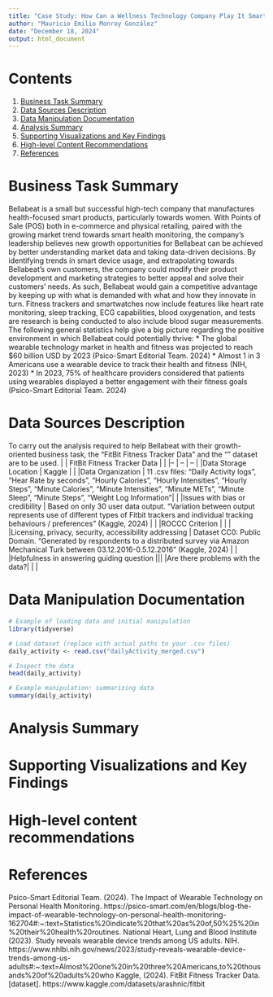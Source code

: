 ---
title: "Case Study: How Can a Wellness Technology Company Play It Smart?"
author: "Mauricio Emilio Monroy González"
date: "December 18, 2024"
output: html_document
---

# Contents
1. [Business Task Summary](#business-task-summary)  
2. [Data Sources Description](#data-sources-description)  
3. [Data Manipulation Documentation](#data-manipulation-documentation)  
4. [Analysis Summary](#analysis-summary)  
5. [Supporting Visualizations and Key Findings](#supporting-visualizations-and-key-findings)  
6. [High-level Content Recommendations](#high-level-content-recommendations)  
7. [References](#references)  

# Business Task Summary
Bellabeat is a small but successful high-tech company that manufactures health-focused smart products, particularly towards women. With Points of Sale (POS) both in e-commerce and physical retailing, paired with the growing market trend towards smart health monitoring, the company’s leadership believes new growth opportunities for Bellabeat can be achieved by better understanding market data and taking data-driven decisions. 
By identifying trends in smart device usage, and extrapolating towards Bellabeat’s own customers, the company could modify their product development and marketing strategies to better appeal and solve their customers’ needs. As such, Bellabeat would gain a competitive advantage by keeping up with what is demanded with what and how they innovate in turn. Fitness trackers and smartwatches now include features like heart rate monitoring, sleep tracking, ECG capabilities, blood oxygenation, and tests are research is being conducted to also include blood sugar measurements. The following general statistics help give a big picture regarding the positive environment in which Bellabeat could potentially thrive: 
* The global wearable technology market in health and fitness was projected to reach $60 billion USD by 2023 (Psico-Smart Editorial Team. 2024)
* Almost 1 in 3 Americans use a wearable device to track their health and fitness (NIH, 2023)
* In 2023, 75% of healthcare providers considered that patients using wearables displayed a better engagement with their fitness goals (Psico-Smart Editorial Team. 2024)


# Data Sources Description
To carry out the analysis required to help Bellabeat with their growth-oriented business task, the “FitBit Fitness Tracker Data” and the “” dataset are to be used. 
|       | FitBit Fitness Tracker Data |          |
|--     | --                          | --       |
|Data Storage Location | Kaggle | |
|Data Organization | 11 .csv files: "Daily Activity logs", "Hear Rate by seconds", "Hourly Calories", "Hourly Intensities", "Hourly Steps", "Minute Calories", "Minute Intensities", "Minute METs", "Minute Sleep", "Minute Steps", "Weight Log Information"| |
|Issues with bias or credibility  | Based on only 30 user data output. “Variation between output represents use of different types of Fitbit trackers and individual tracking behaviours / preferences” (Kaggle, 2024)   | |
|ROCCC Criterion | | |
|Licensing, privacy, security, accessibility addressing | Dataset CC0: Public Domain.
“Generated by respondents to a distributed survey via Amazon Mechanical Turk between 03.12.2016-0.5.12.2016” (Kaggle, 2024)  | |
|Helpfulness in answering guiding question |||
|Are there problems with the data?| | |


# Data Manipulation Documentation
```{r data-manipulation, echo=TRUE}
# Example of loading data and initial manipulation
library(tidyverse)

# Load dataset (replace with actual paths to your .csv files)
daily_activity <- read.csv("dailyActivity_merged.csv")

# Inspect the data
head(daily_activity)

# Example manipulation: summarizing data
summary(daily_activity)
```

# Analysis Summary


# Supporting Visualizations and Key Findings


# High-level content recommendations

# References
Psico-Smart Editorial Team. (2024). The Impact of Wearable Technology on Personal Health Monitoring. https://psico-smart.com/en/blogs/blog-the-impact-of-wearable-technology-on-personal-health-monitoring-162704#:~:text=Statistics%20indicate%20that%20as%20of,50%25%20in%20their%20health%20routines.
National Heart, Lung and Blood Institute (2023). Study reveals wearable device trends among US adults. NIH. https://www.nhlbi.nih.gov/news/2023/study-reveals-wearable-device-trends-among-us-adults#:~:text=Almost%20one%20in%20three%20Americans,to%20thousands%20of%20adults%20who
Kaggle, (2024). FitBit Fitness Tracker Data. [dataset]. https://www.kaggle.com/datasets/arashnic/fitbit
